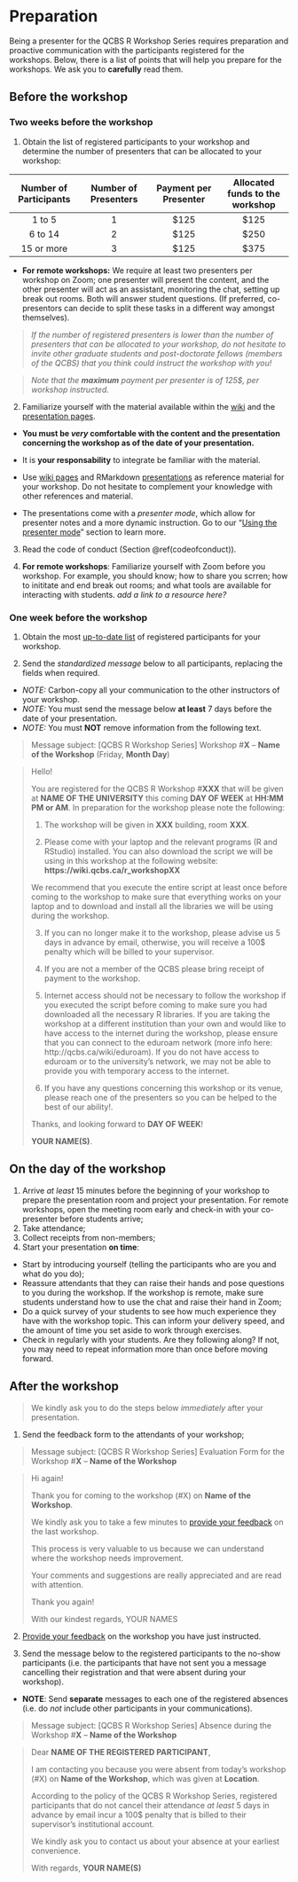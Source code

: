 # Preparation {#preparation-en}

Being a presenter for the QCBS R Workshop Series requires preparation and proactive communication with the participants registered for the workshops. Below, there is a list of points that will help you prepare for the workshops. We ask you to **carefully** read them.

## Before the workshop

### Two weeks before the workshop

1. Obtain the list of registered participants to your workshop and determine the number of presenters that can be allocated to your workshop:

Number of Participants | Number of Presenters | Payment per Presenter | Allocated funds to the workshop 
:-------------: | :-------------: | :-------------: | :-------------:
1 to 5 | 1 | $125 | $125
6 to 14 | 2 | $125 | $250
15 or more | 3 | $125 | $375

* **For remote workshops:** We require at least two presenters per workshop on Zoom; one presenter will present the content, and the other presenter will act as an assistant, monitoring the chat, setting up break out rooms. Both will answer student questions. (If preferred, co-presentors can decide to split these tasks in a different way amongst themselves). 

> *If the number of registered presenters is lower than the number of presenters that can be allocated to your workshop, do not hesitate to invite other graduate students and post-doctorate fellows (members of the QCBS) that you think could instruct the workshop with you!*

> *Note that the **maximum** payment per presenter is of 125$, per workshop instructed.*

2. Familiarize yourself with the material available within the [wiki]() and the [presentation pages]().

  * **You must be *very* comfortable with the content and the presentation concerning the workshop as of the date of your presentation.**

  * It is **your responsability** to integrate be familiar with the material.

  * Use [wiki pages]() and RMarkdown [presentations]() as reference material for your workshop. Do not hesitate to complement your knowledge with other references and material.

  * The presentations come with a *presenter mode*, which allow for presenter notes and a more dynamic instruction. Go to our "[Using the presenter mode]()" section to learn more.

3. Read the code of conduct (Section \@ref(codeofconduct)).

4. **For remote workshops**: Familiarize yourself with Zoom before you workshop. For example, you should know; how to share you scrren; how to inititate and end break out rooms; and what tools are available for interacting with students. *add a link to a resource here?*

### One week before the workshop
  
1. Obtain the most [up-to-date list]() of registered participants for your workshop.

2. Send the *standardized message* below to all participants, replacing the fields when required.

*  *NOTE:* Carbon-copy all your communication to the other instructors of your workshop.
*  *NOTE:* You must send the message below **at least** 7 days before the date of your presentation.
*  *NOTE:* You must **NOT** remove information from the following text.

> Message subject: [QCBS R Workshop Series] Workshop #**X** – **Name of the Workshop** (Friday, **Month Day**)

> Hello!
>
> You are registered for the QCBS R Workshop #**XXX** that will be given at **NAME OF THE UNIVERSITY** this coming **DAY OF WEEK** at **HH:MM** **PM or AM**. In preparation for the workshop please note the following: 
>
> 1) The workshop will be given in **XXX** building, room **XXX**. 
>
> 2) Please come with your laptop and the relevant programs (R and RStudio) installed. You can also download the script we will be using in this workshop at the following website: **https://wiki.qcbs.ca/r_workshopXX**
>
> We recommend that you execute the entire script at least once before coming to the workshop to make sure that everything works on your laptop and to download and install all the libraries we will be using during the workshop.
>
> 3) If you can no longer make it to the workshop, please advise us 5 days in advance by email, otherwise, you will receive a 100$ penalty which will be billed to your supervisor.
>
> 4) If you are not a member of the QCBS please bring receipt of payment to the workshop.
>
> 5) Internet access should not be necessary to follow the workshop if you executed the script before coming to make sure you had downloaded all the necessary R libraries. If you are taking the workshop at a different institution than your own and would like to have access to the internet during the workshop, please ensure that you can connect to the eduroam network (more info here: http://qcbs.ca/wiki/eduroam). If you do not have access to eduroam or to the university’s network, we may not be able to provide you with  temporary access to the internet. 
>
> 6) If you have any questions concerning this workshop or its venue, please reach one of the presenters so you can be helped to the best of our ability!.
>
> Thanks, and looking forward to **DAY OF WEEK**!
>
> **YOUR NAME(S)**.

## On the day of the workshop

1. Arrive *at least* 15 minutes before the beginning of your workshop to prepare the presentation room and project your presentation. For remote workshops, open the meeting room early and check-in with your co-presenter before students arrive;
2. Take attendance;
3. Collect receipts from non-members;
4. Start your presentation **on time**:

  * Start by introducing yourself (telling the participants who are you and what do you do);
  * Reassure attendants that they can raise their hands and pose questions to you during the workshop. If the workshop is remote, make sure students understand how to use the chat and raise their hand in Zoom;
  * Do a quick survey of your students to see how much experience they have with the workshop topic. This can inform your delivery speed, and the amount of time you set aside to work through exercises. 
  * Check in regularly with your students. Are they following along? If not, you may need to repeat information more than once before moving forward.

## After the workshop

> We kindly ask you to do the steps below *immediately* after your presentation.

1. Send the feedback form to the attendants of your workshop;

> Message subject: [QCBS R Workshop Series] Evaluation Form for the Workshop #**X** – **Name of the Workshop**

> Hi again!
>
> Thank you for coming to the workshop (#X) on **Name of the Workshop**.
> 
> We kindly ask you to take a few minutes to [provide your feedback](https://docs.google.com/forms/d/12LiuK1hhCpuDULBYStlXoJi6K1sKTVeGzPiD5DVGdds/edit?urp=gmail_link) on the last workshop.
> 
> This process is very valuable to us because we can understand where the workshop needs improvement. 
> 
> Your comments and suggestions are really appreciated and are read with attention.
>
> Thank you again!
> 
> With our kindest regards,
> YOUR NAMES

2. [Provide your feedback](https://goo.gl/forms/85TXCiQ9tW9nvq922) on the workshop you have just instructed.

3. Send the message below to the registered participants to the no-show participants (i.e. the participants that have not sent you a message cancelling their registration and that were absent during your workshop).

* **NOTE**: Send **separate** messages to each one of the registered absences (i.e. do *not* include other participants in your communications).

> Message subject: [QCBS R Workshop Series] Absence during the Workshop #**X** – **Name of the Workshop**

> Dear **NAME OF THE REGISTERED PARTICIPANT**,
>
> I am contacting you because you were absent from today's workshop (#X) on **Name of the Workshop**, which was given at **Location**.
> 
> According to the policy of the QCBS R Workshop Series, registered participants that do not cancel their attendance *at least* 5 days in advance by email incur a 100$ penalty that is billed to their supervisor's institutional account.
> 
> We kindly ask you to contact us about your absence at your earliest convenience.
> 
> With regards,
>**YOUR NAME(S)**